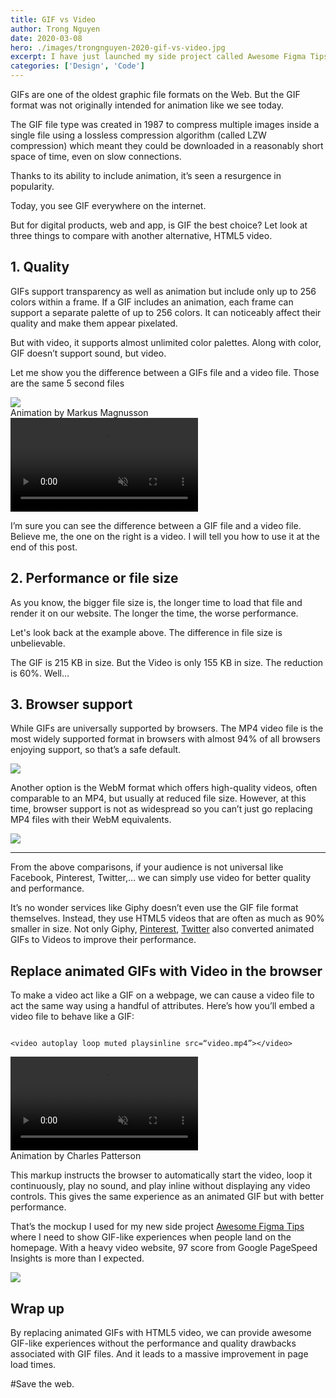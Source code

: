 ```yaml
---
title: GIF vs Video
author: Trong Nguyen
date: 2020-03-08
hero: ./images/trongnguyen-2020-gif-vs-video.jpg
excerpt: I have just launched my side project called Awesome Figma Tips where its content is heavily GIF-like experience. Instead of using GIF, I used the Video file format that fastens the site.
categories: ['Design', 'Code']
---
```


GIFs are one of the oldest graphic file formats on the Web. But the GIF format was not originally intended for animation like we see today.

The GIF file type was created in 1987 to compress multiple images inside a single file using a lossless compression algorithm (called LZW compression) which meant they could be downloaded in a reasonably short space of time, even on slow connections.

Thanks to its ability to include animation, it’s seen a resurgence in popularity.

Today, you see GIF everywhere on the internet.

But for digital products, web and app, is GIF the best choice? Let look at three things to compare with another alternative, HTML5 video.

## 1. Quality
GIFs support transparency as well as animation but include only up to 256 colors within a frame. If a GIF includes an animation, each frame can support a separate palette of up to 256 colors. It can noticeably affect their quality and make them appear pixelated.

But with video, it supports almost unlimited color palettes. Along with color, GIF doesn’t support sound, but video.

Let me show you the difference between a GIFs file and a video file. Those are the same 5 second files

<div class="Grid Col2 Medium">
  <div>
    <img src="./images/motion_icon.gif" />
    <figcaption>Animation by Markus Magnusson</figcaption>
  </div>
  <div>
    <video autoplay loop muted playsinline src="./images/motion_icon.mp4"></video>
  </div>
</div>

I’m sure you can see the difference between a GIF file and a video file. Believe me, the one on the right is a video. I will tell you how to use it at the end of this post.

## 2. Performance or file size
As you know, the bigger file size is, the longer time to load that file and render it on our website. The longer the time, the worse performance.

Let's look back at the example above. The difference in file size is unbelievable.

The GIF is 215 KB in size. But the Video is only 155 KB in size. The reduction is 60%. Well…

## 3. Browser support
While GIFs are universally supported by browsers. The MP4 video file is the most widely supported format in browsers with almost 94% of all browsers enjoying support, so that’s a safe default.

<div class="Image__Small">
  <img src="./images/caniuse-mp4.png" />
</div>

Another option is the WebM format which offers high-quality videos, often comparable to an MP4, but usually at reduced file size. However, at this time, browser support is not as widespread so you can’t just go replacing MP4 files with their WebM equivalents.

<div class="Image__Small">
  <img src="./images/caniuse-webm.png" />
</div>

- - - -

From the above comparisons, if your audience is not universal like Facebook, Pinterest, Twitter,… we can simply use video for better quality and performance.

It’s no wonder services like Giphy doesn’t even use the GIF file format themselves. Instead, they use HTML5 videos that are often as much as 90% smaller in size. Not only Giphy, [Pinterest](https://medium.com/pinterest-engineering/improving-gif-performance-on-pinterest-8dad74bf92f1), [Twitter](https://mashable.com/2014/06/20/twitter-gifs-mp4/#Mtz26DX1BZqG) also converted animated GIFs to Videos to improve their performance.

## Replace animated GIFs with Video in the browser
To make a video act like a GIF on a webpage, we can cause a video file to act the same way using a handful of attributes. Here’s how you’ll embed a video file to behave like a GIF:

```

<video autoplay loop muted playsinline src=“video.mp4”></video>

```

<div class="video">
  <video autoplay loop muted playsinline src="https://cdn.dribbble.com/users/121337/screenshots/10066646/media/d4842c15aa7301b26f7223f87ff57f55.mp4"></video>
  <figcaption>Animation by Charles Patterson</figcaption>
</div>


This markup instructs the browser to automatically start the video, loop it continuously, play no sound, and play inline without displaying any video controls. This gives the same experience as an animated GIF but with better performance.

That’s the mockup I used for my new side project [Awesome Figma Tips](https://awesomefigmatips.com)    where I need to show GIF-like experiences when people land on the homepage. With a heavy video website, 97 score from Google PageSpeed Insights is more than I expected.

<div class="Image__Small">
  <img src="./images/page-speed.png" />
</div>

## Wrap up
By replacing animated GIFs with HTML5 video, we can provide awesome GIF-like experiences without the performance and quality drawbacks associated with GIF files. And it leads to a massive improvement in page load times.

#Save the web.

